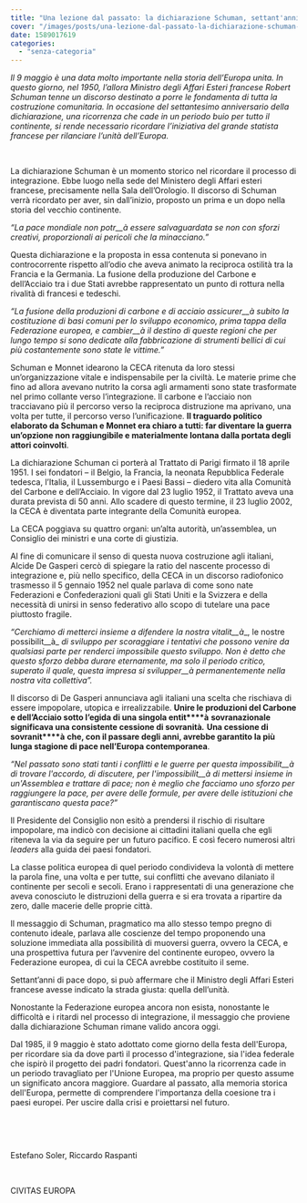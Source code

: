 ```yaml
---
title: "Una lezione dal passato: la dichiarazione Schuman, settant'anni dopo."
cover: "/images/posts/una-lezione-dal-passato-la-dichiarazione-schuman-settantanni-dopo.jpg"
date: 1589017619
categories:
  - "senza-categoria"
---
```


_Il 9 maggio è una data molto importante nella storia dell’Europa unita. In questo giorno, nel 1950, l’allora Ministro degli Affari Esteri francese Robert Schuman tenne un discorso destinato a porre le fondamenta di tutta la costruzione comunitaria._ _In occasione del settantesimo anniversario della dichiarazione, una ricorrenza che cade in un periodo buio per tutto il continente, si rende necessario ricordare l’iniziativa del grande statista francese per rilanciare l’unità dell’Europa._

 

La dichiarazione Schuman è un momento storico nel ricordare il processo di integrazione. Ebbe luogo nella sede del Ministero degli Affari esteri francese, precisamente nella Sala dell’Orologio. Il discorso di Schuman verrà ricordato per aver, sin dall’inizio, proposto un prima e un dopo nella storia del vecchio continente.

_“La pace mondiale non potr__à_ _essere salvaguardata se non con sforzi creativi, proporzionali ai pericoli che la minacciano.”_

Questa dichiarazione e la proposta in essa contenuta si ponevano in controcorrente rispetto all’odio che aveva animato la reciproca ostilità tra la Francia e la Germania. La fusione della produzione del Carbone e dell’Acciaio tra i due Stati avrebbe rappresentato un punto di rottura nella rivalità di francesi e tedeschi.

_“La fusione della produzioni di carbone e di acciaio assicurer__à_ _subito la costituzione di basi comuni per lo sviluppo economico, prima tappa della Federazione europea, e cambier__à_ _il destino di queste regioni che per lungo tempo si sono dedicate alla fabbricazione di strumenti bellici di cui più costantemente sono state le vittime.”_

Schuman e Monnet idearono la CECA ritenuta da loro stessi un’organizzazione vitale e indispensabile per la civiltà. Le materie prime che fino ad allora avevano nutrito la corsa agli armamenti sono state trasformate nel primo collante verso l’integrazione. Il carbone e l’acciaio non tracciavano più il percorso verso la reciproca distruzione ma aprivano, una volta per tutte, il percorso verso l’unificazione. **Il traguardo politico elaborato da Schuman e Monnet era chiaro a tutti: far diventare la guerra un’opzione non raggiungibile e materialmente lontana dalla portata degli attori coinvolti**.

La dichiarazione Schuman ci porterà al Trattato di Parigi firmato il 18 aprile 1951. I sei fondatori – il Belgio, la Francia, la neonata Repubblica Federale tedesca, l’Italia, il Lussemburgo e i Paesi Bassi – diedero vita alla Comunità del Carbone e dell’Acciaio. In vigore dal 23 luglio 1952, il Trattato aveva una durata prevista di 50 anni. Allo scadere di questo termine, il 23 luglio 2002, la CECA è diventata parte integrante della Comunità europea.

La CECA poggiava su quattro organi: un’alta autorità, un’assemblea, un Consiglio dei ministri e una corte di giustizia.

Al fine di comunicare il senso di questa nuova costruzione agli italiani, Alcide De Gasperi cercò di spiegare la ratio del nascente processo di integrazione e, più nello specifico, della CECA in un discorso radiofonico trasmesso il 5 gennaio 1952 nel quale parlava di come sono nate Federazioni e Confederazioni quali gli Stati Uniti e la Svizzera e della necessità di unirsi in senso federativo allo scopo di tutelare una pace piuttosto fragile.

_“Cerchiamo di metterci insieme a difendere la nostra vitalit__à__, le nostre possibilit__à_ _di sviluppo per scoraggiare i tentativi che possono venire da qualsiasi parte per renderci impossibile questo sviluppo. Non è detto che questo sforzo debba durare eternamente, ma solo il periodo critico, superato il quale, questa impresa si svilupper__à_ _permanentemente nella nostra vita collettiva”._

Il discorso di De Gasperi annunciava agli italiani una scelta che rischiava di essere impopolare, utopica e irrealizzabile. **Unire le produzioni del Carbone e dell’Acciaio sotto l’egida di una singola entit****à** **sovranazionale significava una consistente cessione di sovranit****à****_._** **Una cessione di sovranit****à** **che, con il passare degli anni, avrebbe garantito la più lunga stagione di pace nell’Europa contemporanea**.

_“Nel passato sono stati tanti i conflitti e le guerre per questa impossibilit__à_ _di trovare l'accordo, di discutere, per l'impossibilit__à_ _di mettersi insieme in un'Assemblea e trattare di pace; non è meglio che facciamo uno sforzo per raggiungere la pace, per avere delle formule, per avere delle istituzioni che garantiscano questa pace?”_

Il Presidente del Consiglio non esitò a prendersi il rischio di risultare impopolare, ma indicò con decisione ai cittadini italiani quella che egli riteneva la via da seguire per un futuro pacifico. E così fecero numerosi altri _leaders_ alla guida dei paesi fondatori.

La classe politica europea di quel periodo condivideva la volontà di mettere la parola fine, una volta e per tutte, sui conflitti che avevano dilaniato il continente per secoli e secoli. Erano i rappresentati di una generazione che aveva conosciuto le distruzioni della guerra e si era trovata a ripartire da zero, dalle macerie delle proprie città.

Il messaggio di Schuman, pragmatico ma allo stesso tempo pregno di contenuto ideale, parlava alle coscienze del tempo proponendo una soluzione immediata alla possibilità di muoversi guerra, ovvero la CECA, e una prospettiva futura per l’avvenire del continente europeo, ovvero la Federazione europea, di cui la CECA avrebbe costituito il seme.

Settant’anni di pace dopo, si può affermare che il Ministro degli Affari Esteri francese avesse indicato la strada giusta: quella dell’unità.

Nonostante la Federazione europea ancora non esista, nonostante le difficoltà e i ritardi nel processo di integrazione, il messaggio che proviene dalla dichiarazione Schuman rimane valido ancora oggi.

Dal 1985, il 9 maggio è stato adottato come giorno della festa dell'Europa, per ricordare sia da dove partì il processo d'integrazione, sia l'idea federale che ispirò il progetto dei padri fondatori. Quest'anno la ricorrenza cade in un periodo travagliato per l'Unione Europea, ma proprio per questo assume un significato ancora maggiore. Guardare al passato, alla memoria storica dell'Europa, permette di comprendere l'importanza della coesione tra i paesi europei. Per uscire dalla crisi e proiettarsi nel futuro.

 

 

Estefano Soler, Riccardo Raspanti

 

CIVITAS EUROPA
